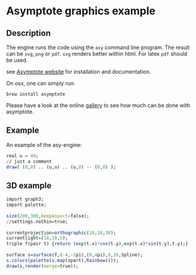 # Asymptote graphics example

## Description

The engine runs the code using the `asy` command line program. The result can be `svg`, `png` or `pdf`. `svg` renders better within html. For latex `pdf` should be used.

see [Asymptote website](http://asymptote.sourceforge.net/) for installation and documentation.

On osx, one can simply run:

    brew install asymptote
    
Please have a look at the online [gallery](http://asymptote.sourceforge.net/gallery/index.html) to see how much can be done with asymptote. 

## Example

An example of the asy-engine:


```r
real u = 40;
// just a comment
draw( (0,0) .. (u,u) .. (u,0) -- (0,0) );
```


## 3D example


```r
import graph3;
import palette;
       
size(200,300,keepAspect=false);
//settings.nothin=true;
       
currentprojection=orthographic(10,10,30);
currentlight=(10,10,5);
triple f(pair t) {return (exp(t.x)*cos(t.y),exp(t.x)*sin(t.y),t.y);}
       
surface s=surface(f,(-4,-2pi),(0,4pi),8,16,Spline);
s.colors(palette(s.map(zpart),Rainbow()));
draw(s,render(merge=true));
```



